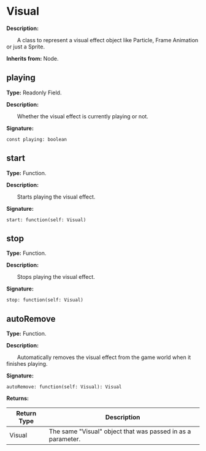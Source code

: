 
# Visual

**Description:**

&emsp;&emsp;A class to represent a visual effect object like Particle, Frame Animation or just a Sprite.

**Inherits from:** Node.

## playing

**Type:** Readonly Field.

**Description:**

&emsp;&emsp;Whether the visual effect is currently playing or not.

**Signature:**
```tl
const playing: boolean
```

## start

**Type:** Function.

**Description:**

&emsp;&emsp;Starts playing the visual effect.

**Signature:**
```tl
start: function(self: Visual)
```

## stop

**Type:** Function.

**Description:**

&emsp;&emsp;Stops playing the visual effect.

**Signature:**
```tl
stop: function(self: Visual)
```

## autoRemove

**Type:** Function.

**Description:**

&emsp;&emsp;Automatically removes the visual effect from the game world when it finishes playing.

**Signature:**
```tl
autoRemove: function(self: Visual): Visual
```

**Returns:**

| Return Type | Description |
| --- | --- |
| Visual | The same "Visual" object that was passed in as a parameter. |